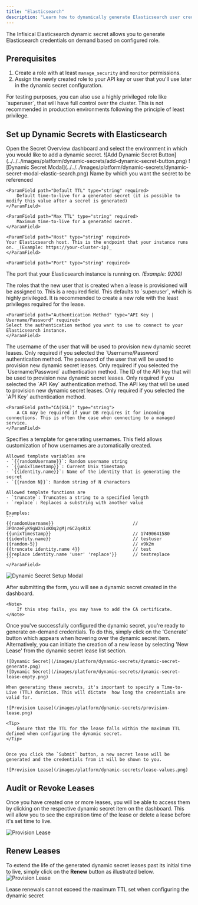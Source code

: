 ```yaml
---
title: "Elasticsearch"
description: "Learn how to dynamically generate Elasticsearch user credentials."
---
```


The Infisical Elasticsearch dynamic secret allows you to generate Elasticsearch credentials on demand based on configured role.

## Prerequisites

1. Create a role with at least `manage_security` and `monitor` permissions.
2. Assign the newly created role to your API key or user that you'll use later in the dynamic secret configuration.

<Note>
  For testing purposes, you can also use a highly privileged role like
  `superuser`, that will have full control over the cluster. This is not
  recommended in production environments following the principle of least
  privilege.
</Note>

## Set up Dynamic Secrets with Elasticsearch

<Steps>
  <Step title="Open Secret Overview Dashboard">
	Open the Secret Overview dashboard and select the environment in which you would like to add a dynamic secret.
  </Step>
  <Step title="Click on the 'Add Dynamic Secret' button">
	![Add Dynamic Secret Button](../../../images/platform/dynamic-secrets/add-dynamic-secret-button.png)
  </Step>
  <Step title="Select 'Elasticsearch'">
	![Dynamic Secret Modal](../../../images/platform/dynamic-secrets/dynamic-secret-modal-elastic-search.png)
  </Step>
  <Step title="Provide the inputs for dynamic secret parameters">
	<ParamField path="Secret Name" type="string" required>
		Name by which you want the secret to be referenced
	</ParamField>

    <ParamField path="Default TTL" type="string" required>
    	Default time-to-live for a generated secret (it is possible to modify this value after a secret is generated)
    </ParamField>

    <ParamField path="Max TTL" type="string" required>
    	Maximum time-to-live for a generated secret.
    </ParamField>

    <ParamField path="Host" type="string" required>
    Your Elasticsearch host. This is the endpoint that your instance runs on. _(Example: https://your-cluster-ip)_
    </ParamField>

    <ParamField path="Port" type="string" required>

The port that your Elasticsearch instance is running on. _(Example: 9200)_
</ParamField>

<ParamField path="Roles" type="string[]" required>
  The roles that the new user that is created when a lease is provisioned will
  be assigned to. This is a required field. This defaults to `superuser`, which
  is highly privileged. It is recommended to create a new role with the least
  privileges required for the lease.
</ParamField>

    <ParamField path="Authentication Method" type="API Key | Username/Password" required>
    Select the authentication method you want to use to connect to your Elasticsearch instance.
    </ParamField>

<ParamField path="Username" type="string" required>
  The username of the user that will be used to provision new dynamic secret
  leases. Only required if you selected the `Username/Password` authentication
  method.
</ParamField>

<ParamField path="Password" type="string" required>
  The password of the user that will be used to provision new dynamic secret
  leases. Only required if you selected the `Username/Password` authentication
  method.
</ParamField>

<ParamField path="API Key ID" required>
  The ID of the API key that will be used to provision new dynamic secret
  leases. Only required if you selected the `API Key` authentication method.
</ParamField>

<ParamField path="API Key" required>
  The API key that will be used to provision new dynamic secret leases. Only
  required if you selected the `API Key` authentication method.
</ParamField>

    <ParamField path="CA(SSL)" type="string">
    	A CA may be required if your DB requires it for incoming connections. This is often the case when connecting to a managed service.
    </ParamField>
<ParamField path="Username Template" type="string" default="{{randomUsername}}">
    Specifies a template for generating usernames. This field allows customization of how usernames are automatically created.

    Allowed template variables are
    - `{{randomUsername}}`: Random username string
    - `{{unixTimestamp}}`: Current Unix timestamp
    - `{{identity.name}}`: Name of the identity that is generating the secret
    - `{{random N}}`: Random string of N characters

    Allowed template functions are
    - `truncate`: Truncates a string to a specified length
    - `replace`: Replaces a substring with another value

    Examples:
    ```
    {{randomUsername}}                              // 3POnzeFyK9gW2nioK0q2gMjr6CZqsRiX
    {{unixTimestamp}}                               // 17490641580
    {{identity.name}}                               // testuser
    {{random-5}}                                    // x9k2m
    {{truncate identity.name 4}}                    // test
    {{replace identity.name 'user' 'replace'}}      // testreplace
    ```
	</ParamField>

![Dynamic Secret Setup Modal](../../../images/platform/dynamic-secrets/dynamic-secret-input-modal-elastic-search.png)

  </Step>
  <Step title="Click `Submit`">
  	After submitting the form, you will see a dynamic secret created in the dashboard.

    <Note>
    	If this step fails, you may have to add the CA certificate.
    </Note>

  </Step>
  <Step title="Generate dynamic secrets">
	Once you've successfully configured the dynamic secret, you're ready to generate on-demand credentials.
	To do this, simply click on the 'Generate' button which appears when hovering over the dynamic secret item.
	Alternatively, you can initiate the creation of a new lease by selecting 'New Lease' from the dynamic secret lease list section.

    ![Dynamic Secret](/images/platform/dynamic-secrets/dynamic-secret-generate.png)
    ![Dynamic Secret](/images/platform/dynamic-secrets/dynamic-secret-lease-empty.png)

    When generating these secrets, it's important to specify a Time-to-Live (TTL) duration. This will dictate  how long the credentials are valid for.

    ![Provision Lease](/images/platform/dynamic-secrets/provision-lease.png)

    <Tip>
    	Ensure that the TTL for the lease falls within the maximum TTL defined when configuring the dynamic secret.
    </Tip>


    Once you click the `Submit` button, a new secret lease will be generated and the credentials from it will be shown to you.

    ![Provision Lease](/images/platform/dynamic-secrets/lease-values.png)

  </Step>
</Steps>

## Audit or Revoke Leases

Once you have created one or more leases, you will be able to access them by clicking on the respective dynamic secret item on the dashboard.
This will allow you to see the expiration time of the lease or delete a lease before it's set time to live.

![Provision Lease](/images/platform/dynamic-secrets/lease-data.png)

## Renew Leases

To extend the life of the generated dynamic secret leases past its initial time to live, simply click on the **Renew** button as illustrated below.
![Provision Lease](/images/platform/dynamic-secrets/dynamic-secret-lease-renew.png)

<Warning>
  Lease renewals cannot exceed the maximum TTL set when configuring the dynamic
  secret
</Warning>
